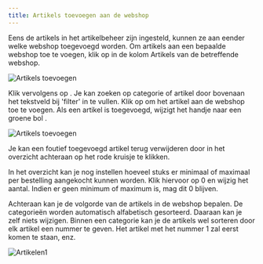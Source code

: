 ```yaml
---
title: Artikels toevoegen aan de webshop
---
```


Eens de artikels in het artikelbeheer zijn ingesteld, kunnen ze aan eender welke webshop toegevoegd worden. Om artikels aan een bepaalde webshop toe te voegen, klik op <LegacyAction img="artikels.png" /> in de kolom Artikels van de betreffende webshop. 

![Artikels toevoegen](./webshop_artikels_toevoegen.jpg)

Klik vervolgens op <LegacyAction img="pluscircle.png" text="Artikel toevoegen aan webshop" />. Je kan zoeken op categorie of artikel door bovenaan het tekstveld bij 'filter' in te vullen. Klik op <LegacyAction img="select.png" /> om het artikel aan de webshop toe te voegen. Als een artikel is toegevoegd, wijzigt het handje naar een groene bol <LegacyAction img="vinkjeGroenRond.png" />.

![Artikels toevoegen](./webshop_artikel_toevoegen_3.jpg)

Je kan een foutief toegevoegd artikel terug verwijderen door in het overzicht achteraan op het rode kruisje <LegacyAction img="remove.png" /> te klikken. 

In het overzicht kan je nog instellen hoeveel stuks er minimaal of maximaal per bestelling aangekocht kunnen worden. Klik hiervoor op 0 en wijzig het aantal. Indien er geen minimum of maximum is, mag dit 0 blijven. 

Achteraan kan je de volgorde van de artikels in de webshop bepalen. De categorieën worden automatisch alfabetisch gesorteerd. Daaraan kan je zelf niets wijzigen. Binnen een categorie kan je de artikels wel sorteren door elk artikel een nummer te geven. Het artikel met het nummer 1 zal eerst komen te staan, enz. 

![Artikelen1](./webshop_artikelen1.PNG)
